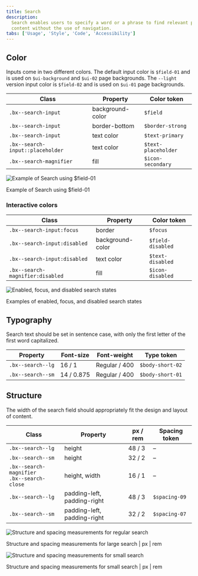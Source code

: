 ```yaml
---
title: Search
description:
  Search enables users to specify a word or a phrase to find relevant pieces of
  content without the use of navigation.
tabs: ['Usage', 'Style', 'Code', 'Accessibility']
---
```


## Color

Inputs come in two different colors. The default input color is `$field-01` and
is used on `$ui-background` and `$ui-02` page backgrounds. The `--light` version
input color is `$field-02` and is used on `$ui-01` page backgrounds.

| Class                            | Property         | Color token         |
| -------------------------------- | ---------------- | --------------------|
| `.bx--search-input`              | background-color | `$field`            |
| `.bx--search-input`              | border-bottom    | `$border-strong`    |
| `.bx--search-input`              | text color       | `$text-primary`     |
| `.bx--search-input::placeholder` | text color       | `$text-placeholder` |
| `.bx--search-magnifier`          | fill             | `$icon-secondary`   |

<div className="image--fixed">

![Example of Search using $field-01](images/search-style-4.png)

</div>

<Caption>Example of Search using $field-01</Caption>

### Interactive colors

| Class                            | Property         | Color token       |
| -------------------------------- | ---------------- | ----------------- |
| `.bx--search-input:focus`        | border           | `$focus`          |
| `.bx--search-input:disabled`     | background-color | `$field-disabled` |
| `.bx--search-input:disabled`     | text color       | `$text-disabled`  |
| `.bx--search-magnifier:disabled` | fill             | `$icon-disabled`  |

<div className="image--fixed">

![Enabled, focus, and disabled search states](images/search-style-1.png)

</div>

<Caption>Examples of enabled, focus, and disabled search states</Caption>

## Typography

Search text should be set in sentence case, with only the first letter of the
first word capitalized.

| Property          | Font-size  | Font-weight   | Type token       |
| ----------------- | ---------- | ------------- | ---------------- |
| `.bx--search--lg` | 16 / 1     | Regular / 400 | `$body-short-02` |
| `.bx--search--sm` | 14 / 0.875 | Regular / 400 | `$body-short-01` |

## Structure

The width of the search field should appropriately fit the design and layout of
content.

| Class                                             | Property                    | px / rem | Spacing token |
| ------------------------------------------------- | --------------------------- | -------- | ------------- |
| `.bx--search--lg`                                 | height                      | 48 / 3   | –             |
| `.bx--search--sm`                                 | height                      | 32 / 2   | –             |
| `.bx--search-magnifier` <br/> `.bx--search-close` | height, width               | 16 / 1   | –             |
| `.bx--search--lg`                                 | padding-left, padding-right | 48 / 3   | `$spacing-09` |
| `.bx--search--sm`                                 | padding-left, padding-right | 32 / 2   | `$spacing-07` |

<div className="image--fixed">

![Structure and spacing measurements for regular search](images/search-style-2.png)

</div>

<Caption>
  Structure and spacing measurements for large search | px | rem
</Caption>

<div className="image--fixed">

![Structure and spacing measurements for small search](images/search-style-3.png)

</div>

<Caption>
  Structure and spacing measurements for small search | px | rem
</Caption>
